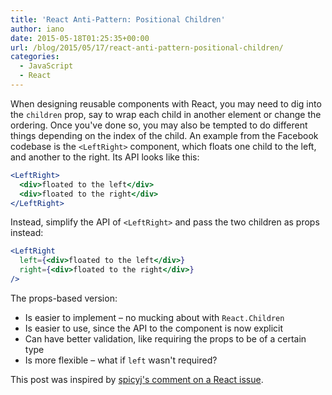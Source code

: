 ```yaml
---
title: 'React Anti-Pattern: Positional Children'
author: iano
date: 2015-05-18T01:25:35+00:00
url: /blog/2015/05/17/react-anti-pattern-positional-children/
categories:
  - JavaScript
  - React
---
```


When designing reusable components with React, you may need to dig into the `children` prop, say to wrap each child in another element or change the ordering. Once you've done so, you may also be tempted to do different things depending on the index of the child. An example from the Facebook codebase is the `<LeftRight>` component, which floats one child to the left, and another to the right. Its API looks like this:

```jsx
<LeftRight>
  <div>floated to the left</div>
  <div>floated to the right</div>
</LeftRight>
```

Instead, simplify the API of `<LeftRight>` and pass the two children as props instead:

```jsx
<LeftRight
  left={<div>floated to the left</div>}
  right={<div>floated to the right</div>}
/>
```

The props-based version:

- Is easier to implement &#8211; no mucking about with `React.Children`
- Is easier to use, since the API to the component is now explicit
- Can have better validation, like requiring the props to be of a certain type
- Is more flexible &#8211; what if `left` wasn't required?

This post was inspired by [spicyj's comment on a React issue][1].

[1]: https://github.com/facebook/react/issues/2956#issuecomment-90791665
